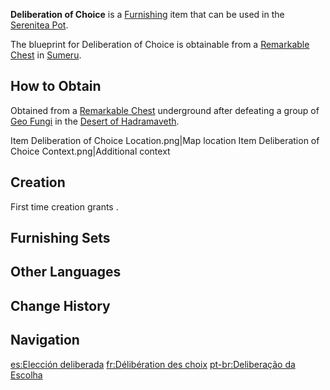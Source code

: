 {{Furnishing Infobox
|id             = 370323
|image          = Item Deliberation of Choice.png
|category       = Building
|subcategory    = Mercantile
|quality        = 3
|adeptal_energy = 60
|load           = 65
|reduced_load   = 47
|description    = A commonly seen market tent in [[Sumeru City]]. It is relatively wide, making it an ideal addition to long rectangular-shaped stalls. Both light-transmitting fabric and regular fabric are draped over its frame, allowing the store owner to keep their goods in different areas as needed. Fruits that require sunlight to maintain their flavor could be placed under a sunlit area, while non-perishable goods such as nuts and spices could be placed under the shade.
|mention        = 
|blueprint      = Remarkable Chest
|source1        = 
}}
'''Deliberation of Choice''' is a [[Furnishing]] item that can be used in the [[Serenitea Pot]].

The blueprint for Deliberation of Choice is obtainable from a [[Remarkable Chest]] in [[Sumeru]].

==How to Obtain==
Obtained from a [[Remarkable Chest]] underground after defeating a group of [[Stretchy Geo Fungus|Geo Fungi]] in the [[Desert of Hadramaveth]].
<gallery>
Item Deliberation of Choice Location.png|Map location
Item Deliberation of Choice Context.png|Additional context
</gallery>

==Creation==
First time creation grants {{Item|Trust|24|x=60}}.
{{Recipe
|type = Creation
|time = 14h
|Karmaphala Wood = 6
|Fabric = 3
|Red Dye = 3
|sort = Karmaphala Wood;Fabric;Red Dye
}}

==Furnishing Sets==
{{Craft Usage|type=Furnishing Set}}

==Other Languages==
{{Other Languages
|en      = Deliberation of Choice
|zhs     = 「纷罗于甄选之后」
|zhs_rm  = "Fēnluó Yú Zhēnxuǎn zhī Hòu"
|zht     = 「紛羅於甄選之後」
|zht_rm  = "Fēnluó Yú Zhēnxuǎn zhī Hòu"
|zh_tl   = "Assortment After Selection"
|ja      = 「選別後の陳列」
|ja_rm   = "Senbetsugo no Chinretsu"{{Assumed}}
|ja_tl   = "Arrayed Display After Selection"
|ko      = 「선별과 나열」
|ko_tl   = "Selection and Listing"
|es      = Elección deliberada
|es_tl   = Deliberate Choice
|fr      = Délibération des choix
|fr_tl   = Deliberation of Choices
|ru      = «Обдуманный выбор»
|ru_tl   = "Thought-Over Choice"
|th      = "ทางเลือกหลังพิจารณา"
|th_rm   = 
|th_tl   = 
|vi      = Sau Tuyển Chọn Đa Dạng
|vi_tl   = 
|de      = „Freimütige Entscheidung“
|de_tl   = "Frank Decision"
|id      = Pertimbangan Pilihan
|id_tl   = Consideration of Choice
|pt      = Deliberação da Escolha
|pt_tl   = 
|tr      = Çok Amaçlı Tezgah
|tr_tl   = 
|it      = Presa di decisione
|it_tl   = Decision Making
}}

==Change History==
{{Change History|3.4}}

==Navigation==
{{Furnishing Navbox|exterior}}

[[es:Elección deliberada]]
[[fr:Délibération des choix]]
[[pt-br:Deliberação da Escolha]]
